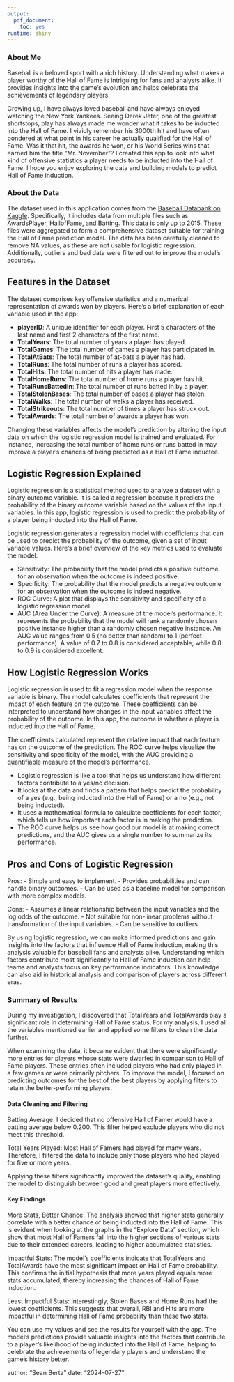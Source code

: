 ```yaml
---
output:
  pdf_document:
    toc: yes
runtime: shiny
---
```

### About Me
Baseball is a beloved sport with a rich history. Understanding what makes a player worthy of the Hall of Fame is intriguing for fans and analysts alike. It provides insights into the game's evolution and helps celebrate the achievements of legendary players.

Growing up, I have always loved baseball and have always enjoyed watching the New York Yankees. Seeing Derek Jeter, one of the greatest shortstops, play has always made me wonder what it takes to be inducted into the Hall of Fame. I vividly remember his 3000th hit and have often pondered at what point in his career he actually qualified for the Hall of Fame. Was it that hit, the awards he won, or his World Series wins that earned him the title "Mr. November"?
I created this app to look into what kind of offensive statistics a player needs to be inducted into the Hall of Fame. I hope you enjoy exploring the data and building models to predict Hall of Fame induction.

### About the Data

The dataset used in this application comes from the [Baseball Databank on Kaggle](https://www.kaggle.com/datasets/open-source-sports/baseball-databank/data). Specifically, it includes data from multiple files such as AwardsPlayer, HallofFame, and Batting. This data is only up to 2015. These files were aggregated to form a comprehensive dataset suitable for training the Hall of Fame prediction model.
The data has been carefully cleaned to remove NA values, as these are not usable for logistic regression. Additionally, outliers and bad data were filtered out to improve the model's accuracy.

## Features in the Dataset
The dataset comprises key offensive statistics and a numerical representation of awards won by players. Here’s a brief explanation of each variable used in the app:

- **playerID**: A unique identifier for each player. First 5 characters of the last name and first 2 characters of the first name.
- **TotalYears**: The total number of years a player has played.
- **TotalGames**: The total number of games a player has participated in.
- **TotalAtBats**: The total number of at-bats a player has had.
- **TotalRuns**: The total number of runs a player has scored.
- **TotalHits**: The total number of hits a player has made.
- **TotalHomeRuns**: The total number of home runs a player has hit.
- **TotalRunsBattedIn**: The total number of runs batted in by a player.
- **TotalStolenBases**: The total number of bases a player has stolen.
- **TotalWalks**: The total number of walks a player has received.
- **TotalStrikeouts**: The total number of times a player has struck out.
- **TotalAwards**: The total number of awards a player has won.

Changing these variables affects the model’s prediction by altering the input data on which the logistic regression model is trained and evaluated. For instance, increasing the total number of home runs or runs batted in may improve a player's chances of being predicted as a Hall of Fame inductee.

## Logistic Regression Explained

Logistic regression is a statistical method used to analyze a dataset with a binary outcome variable. It is called a regression because it predicts the probability of the binary outcome variable based on the values of the input variables. In this app, logistic regression is used to predict the probability of a player being inducted into the Hall of Fame.

Logistic regression generates a regression model with coefficients that can be used to predict the probability of the outcome, given a set of input variable values. Here’s a brief overview of the key metrics used to evaluate the model:

- Sensitivity: The probability that the model predicts a positive outcome for an observation when the outcome is indeed positive.
- Specificity: The probability that the model predicts a negative outcome for an observation when the outcome is indeed negative.
- ROC Curve: A plot that displays the sensitivity and specificity of a logistic regression model.
- AUC (Area Under the Curve): A measure of the model’s performance. It represents the probability that the model will rank a randomly chosen positive instance higher than a randomly chosen negative instance. An AUC value ranges from 0.5 (no better than random) to 1 (perfect performance). A value of 0.7 to 0.8 is considered acceptable, while 0.8 to 0.9 is considered excellent.

## How Logistic Regression Works

Logistic regression is used to fit a regression model when the response variable is binary. The model calculates coefficients that represent the impact of each feature on the outcome. These coefficients can be interpreted to understand how changes in the input variables affect the probability of the outcome. In this app, the outcome is whether a player is inducted into the Hall of Fame.

The coefficients calculated represent the relative impact that each feature has on the outcome of the prediction. The ROC curve helps visualize the sensitivity and specificity of the model, with the AUC providing a quantifiable measure of the model's performance.

- Logistic regression is like a tool that helps us understand how different factors contribute to a yes/no decision.
- It looks at the data and finds a pattern that helps predict the probability of a yes (e.g., being inducted into the Hall of Fame) or a no (e.g., not being inducted).
- It uses a mathematical formula to calculate coefficients for each factor, which tells us how important each factor is in making the prediction.
- The ROC curve helps us see how good our model is at making correct predictions, and the AUC gives us a single number to summarize its performance.

## Pros and Cons of Logistic Regression

Pros:
- Simple and easy to implement.
- Provides probabilities and can handle binary outcomes.
- Can be used as a baseline model for comparison with more complex models.

Cons:
- Assumes a linear relationship between the input variables and the log odds of the outcome.
- Not suitable for non-linear problems without transformation of the input variables.
- Can be sensitive to outliers.

By using logistic regression, we can make informed predictions and gain insights into the factors that influence Hall of Fame induction, making this analysis valuable for baseball fans and analysts alike.
Understanding which factors contribute most significantly to Hall of Fame induction can help teams and analysts focus on key performance indicators. This knowledge can also aid in historical analysis and comparison of players across different eras.

### Summary of Results

During my investigation, I discovered that TotalYears and TotalAwards play a significant role in determining Hall of Fame status. For my analysis, I used all the variables mentioned earlier and applied some filters to clean the data further.

When examining the data, it became evident that there were significantly more entries for players whose stats were dwarfed in comparison to Hall of Fame players. These entries often included players who had only played in a few games or were primarily pitchers. To improve the model, I focused on predicting outcomes for the best of the best players by applying filters to retain the better-performing players.

#### Data Cleaning and Filtering

Batting Average: I decided that no offensive Hall of Famer would have a batting average below 0.200. This filter helped exclude players who did not meet this threshold.

Total Years Played: Most Hall of Famers had played for many years. Therefore, I filtered the data to include only those players who had played for five or more years.

Applying these filters significantly improved the dataset's quality, enabling the model to distinguish between good and great players more effectively.

#### Key Findings

More Stats, Better Chance: The analysis showed that higher stats generally correlate with a better chance of being inducted into the Hall of Fame. This is evident when looking at the graphs in the "Explore Data" section, which show that most Hall of Famers fall into the higher sections of various stats due to their extended careers, leading to higher accumulated statistics.

Impactful Stats: The model's coefficients indicate that TotalYears and TotalAwards have the most significant impact on Hall of Fame probability. This confirms the initial hypothesis that more years played equals more stats accumulated, thereby increasing the chances of Hall of Fame induction.

Least Impactful Stats: Interestingly, Stolen Bases and Home Runs had the lowest coefficients. This suggests that overall, RBI and Hits are more impactful in determining Hall of Fame probability than these two stats.

You can use my values and see the results for yourself with the app. The model's predictions provide valuable insights into the factors that contribute to a player's likelihood of being inducted into the Hall of Fame, helping to celebrate the achievements of legendary players and understand the game's history better.

author: "Sean Berta"
date: "2024-07-27"